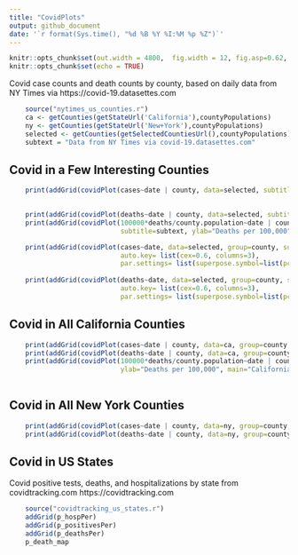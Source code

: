 ```yaml
---
title: "CovidPlots"
output: github_document
date: '`r format(Sys.time(), "%d %B %Y %I:%M %p %Z")`'
---
```



```r
knitr::opts_chunk$set(out.width = 4800,  fig.width = 12, fig.asp=0.62,  dev = 'svg') 
knitr::opts_chunk$set(echo = TRUE)
```



Covid case counts and death counts by county, based on daily data from NY Times via https://covid-19.datasettes.com
```r
    source("nytimes_us_counties.r")
    ca <- getCounties(getStateUrl('California'),countyPopulations)
    ny <- getCounties(getStateUrl('New+York'),countyPopulations)
    selected <- getCounties(getSelectedCountiesUrl(),countyPopulations)
    subtext = "Data from NY Times via covid-19.datasettes.com"

```

## Covid in a Few Interesting Counties {.tabset}

```r

    print(addGrid(covidPlot(cases~date | county, data=selected, subtitle=subtext, group=county, main="Selected Counties")))

    
    print(addGrid(covidPlot(deaths~date | county, data=selected, subtitle=subtext, group=county, main="Selected Counties")))
    print(addGrid(covidPlot(100000*deaths/county.population~date | county, data=selected, group=county, 
                            subtitle=subtext, ylab="Deaths per 100,000", main="Selected Counties")))

    print(addGrid(covidPlot(cases~date, data=selected, group=county, subtitle=subtext, main="Selected Counties",
                            auto.key= list(cex=0.6, columns=3),
                            par.settings= list(superpose.symbol=list(pch=1:25)) )))
    
    print(addGrid(covidPlot(deaths~date, data=selected, group=county, subtitle=subtext, main="Selected Counties",
                            auto.key= list(cex=0.6, columns=3),
                            par.settings= list(superpose.symbol=list(pch=1:25)) )))

```

## Covid in All California Counties {.tabset}
```r
    print(addGrid(covidPlot(cases~date | county, data=ca, group=county, subtitle=subtext, main="California Counties")))
    print(addGrid(covidPlot(deaths~date | county, data=ca, group=county, subtitle=subtext, main="California Counties")))
    print(addGrid(covidPlot(100000*deaths/county.population~date | county, data=ca, group=county, subtitle=subtext, 
                            ylab="Deaths per 100,000", main="California Counties")))
    
```

## Covid in All New York Counties {.tabset}
```r
    print(addGrid(covidPlot(cases~date | county, data=ny, group=county, subtitle=subtext, main="New York Counties")))
    print(addGrid(covidPlot(deaths~date | county, data=ny, group=county, subtitle=subtext, main="New York Counties")))
```


## Covid in US States {.tabset}
Covid positive tests, deaths, and hospitalizations by state from covidtracking.com https://covidtracking.com
```r
    source("covidtracking_us_states.r")
    addGrid(p_hospPer)
    addGrid(p_positivesPer)
    addGrid(p_deathsPer)
    p_death_map

```



